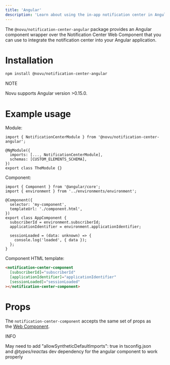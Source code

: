 ```yaml
---
title: 'Angular'
description: 'Learn about using the in-app notification center in Angular'
---
```


The `@novu/notification-center-angular` package provides an Angular component wrapper over the Notification Center Web Component that you can use to integrate the notification center into your Angular application.

# Installation

```bash
npm install @novu/notification-center-angular

```

NOTE

Novu supports Angular version >0.15.0.

# Example usage

Module:

```
import { NotificationCenterModule } from '@novu/notification-center-angular';

@NgModule({
  imports: [..., NotificationCenterModule],
  schemas: [CUSTOM_ELEMENTS_SCHEMA],
})
export class TheModule {}

```

Component:

```
import { Component } from '@angular/core';
import { environment } from '../environments/environment';

@Component({
  selector: 'my-component',
  templateUrl: './component.html',
})
export class AppComponent {
  subscriberId = environment.subscriberId;
  applicationIdentifier = environment.applicationIdentifier;

  sessionLoaded = (data: unknown) => {
    console.log('loaded', { data });
  };
}

```

Component HTML template:

```html
<notification-center-component
  [subscriberId]="subscriberId"
  [applicationIdentifier]="applicationIdentifier"
  [sessionLoaded]="sessionLoaded"
></notification-center-component>

```

# Props

The `notification-center-component` accepts the same set of props as the [Web Component](https://docs.novu.co/notification-center/web-component#properties).

INFO

May need to add "allowSyntheticDefaultImports": true in tsconfig.json and *@types/react*as dev dependency for the angular component to work properly